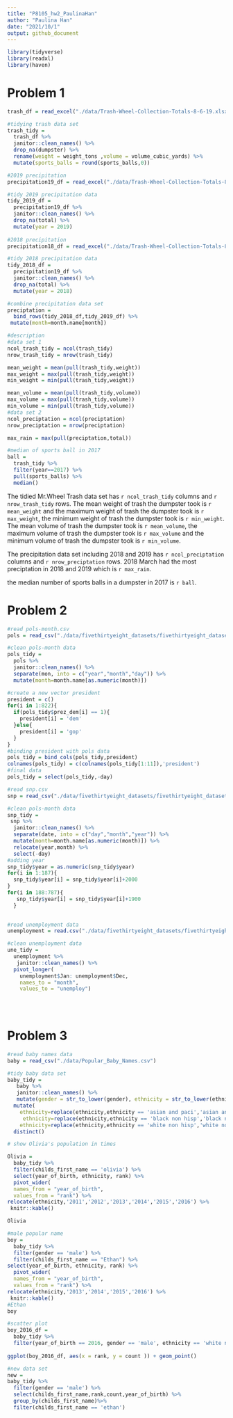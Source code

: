 ```yaml
---
title: "P8105_hw2_PaulinaHan"
author: "Paulina Han"
date: "2021/10/1"
output: github_document
---
```


```r
library(tidyverse)
library(readxl)
library(haven)
```

# Problem 1
```r
trash_df = read_excel("./data/Trash-Wheel-Collection-Totals-8-6-19.xlsx", sheet = "Mr. Trash Wheel",range = cell_cols("A:N")) #rows?

#tidying trash data set
trash_tidy = 
  trash_df %>% 
  janitor::clean_names() %>% 
  drop_na(dumpster) %>% 
  rename(weight = weight_tons ,volume = volume_cubic_yards) %>% 
  mutate(sports_balls = round(sports_balls,0))

#2019 precipitation
precipitation19_df = read_excel("./data/Trash-Wheel-Collection-Totals-8-6-19.xlsx",sheet = "2019 Precipitation", range = "A2:B14")

#tidy 2019 precipitation data
tidy_2019_df =
  precipitation19_df %>% 
  janitor::clean_names() %>% 
  drop_na(total) %>% 
  mutate(year = 2019)
  
#2018 precipitation
precipitation18_df = read_excel("./data/Trash-Wheel-Collection-Totals-8-6-19.xlsx",sheet = "2018 Precipitation", range = "A2:B14")

#tidy 2018 precipitation data
tidy_2018_df =
  precipitation19_df %>% 
  janitor::clean_names() %>% 
  drop_na(total) %>% 
  mutate(year = 2018)  

#combine precipitation data set
preciptation = 
  bind_rows(tidy_2018_df,tidy_2019_df) %>% 
 mutate(month=month.name[month])

#description 
#data set 1
ncol_trash_tidy = ncol(trash_tidy)
nrow_trash_tidy = nrow(trash_tidy)

mean_weight = mean(pull(trash_tidy,weight))
max_weight = max(pull(trash_tidy,weight))
min_weight = min(pull(trash_tidy,weight))

mean_volume = mean(pull(trash_tidy,volume))
max_volume = max(pull(trash_tidy,volume))
min_volume = min(pull(trash_tidy,volume))
#data set 2
ncol_preciptation = ncol(preciptation)
nrow_preciptation = nrow(preciptation)

max_rain = max(pull(preciptation,total))

#median of sports ball in 2017
ball =
  trash_tidy %>% 
  filter(year==2017) %>% 
  pull(sports_balls) %>% 
  median()

```

The tidied Mr.Wheel Trash data set has `r ncol_trash_tidy` columns and `r nrow_trash_tidy ` rows. The mean weight of trash the dumpster took is `r mean_weight` and the maximum weight of trash the dumpster took is `r max_weight`, the minimum weight of trash the dumpster took is `r min_weight`. The mean volume of trash the dumpster took is `r mean_volume`, the maximum volume of trash the dumpster took is `r max_volume` and the minimum volume of trash the dumpster took is `r min_volume`.

The precipitation data set including 2018 and 2019 has `r ncol_preciptation` columns and `r nrow_preciptation` rows. 2018 March had the most preciptation in 2018 and 2019 which is `r max_rain`.

the median number of sports balls in a dumpster in 2017 is `r ball`.

# Problem 2
```r
#read pols-month.csv
pols = read_csv("./data/fivethirtyeight_datasets/fivethirtyeight_datasets/pols-month.csv")

#clean pols-month data
pols_tidy = 
  pols %>% 
  janitor::clean_names() %>% 
  separate(mon, into = c("year","month","day")) %>% 
  mutate(month=month.name[as.numeric(month)]) 

#create a new vector president
president = c()  
for(i in 1:822){
  if(pols_tidy$prez_dem[i] == 1){
    president[i] = 'dem'
  }else{
    president[i] = 'gop'
  }
}
#binding president with pols data
pols_tidy = bind_cols(pols_tidy,president) 
colnames(pols_tidy) = c(colnames(pols_tidy[1:11]),'president')
#final data
pols_tidy = select(pols_tidy,-day)

#read snp.csv
snp = read_csv("./data/fivethirtyeight_datasets/fivethirtyeight_datasets/snp.csv")

#clean pols-month data
snp_tidy = 
 snp %>% 
  janitor::clean_names() %>% 
  separate(date, into = c("day","month","year")) %>% 
  mutate(month=month.name[as.numeric(month)]) %>% 
  relocate(year,month) %>% 
  select(-day)  
#adding year
snp_tidy$year = as.numeric(snp_tidy$year)
for(i in 1:187){
  snp_tidy$year[i] = snp_tidy$year[i]+2000
} 
for(i in 188:787){
   snp_tidy$year[i] = snp_tidy$year[i]+1900
  }
 

#read unemployment data
unemployment = read.csv("./data/fivethirtyeight_datasets/fivethirtyeight_datasets/unemployment.csv")

#clean unemployment data
une_tidy = 
  unemployment %>% 
   janitor::clean_names() %>% 
  pivot_longer(
    unemployment$Jan: unemployment$Dec,
    names_to = "month", 
    values_to = "unemploy")

  
  

```



# Problem 3

```r
#read baby names data
baby = read_csv("./data/Popular_Baby_Names.csv")

#tidy baby data set
baby_tidy = 
   baby %>% 
   janitor::clean_names() %>% 
   mutate(gender = str_to_lower(gender), ethnicity = str_to_lower(ethnicity), childs_first_name = str_to_lower(childs_first_name)) %>% 
  mutate(
    ethnicity=replace(ethnicity,ethnicity == 'asian and paci','asian and pacific islander'),
     ethnicity=replace(ethnicity,ethnicity == 'black non hisp','black non hispanic'),
    ethnicity=replace(ethnicity,ethnicity == 'white non hisp','white non hispanic') ) %>% 
  distinct()

# show Olivia's population in times

Olivia = 
  baby_tidy %>% 
  filter(childs_first_name == 'olivia') %>% 
  select(year_of_birth, ethnicity, rank) %>% 
  pivot_wider(
  names_from = "year_of_birth", 
  values_from = "rank") %>% 
relocate(ethnicity,'2011','2012','2013','2014','2015','2016') %>% 
 knitr::kable()

Olivia

#male popular name 
boy =
  baby_tidy %>% 
  filter(gender == 'male') %>% 
  filter(childs_first_name == "Ethan") %>% 
select(year_of_birth, ethnicity, rank) %>% 
  pivot_wider(
  names_from = "year_of_birth", 
  values_from = "rank") %>% 
relocate(ethnicity,'2013','2014','2015','2016') %>% 
 knitr::kable()
#Ethan
boy

#scatter plot 
boy_2016_df = 
  baby_tidy %>% 
  filter(year_of_birth == 2016, gender == 'male', ethnicity == 'white non hispanic') 
  
ggplot(boy_2016_df, aes(x = rank, y = count )) + geom_point()

#new data set
new = 
baby_tidy %>% 
  filter(gender == 'male') %>% 
  select(childs_first_name,rank,count,year_of_birth) %>% 
  group_by(childs_first_name)%>% 
  filter(childs_first_name == 'ethan')
  
```

